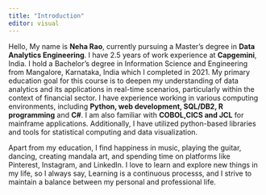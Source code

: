 ---
title: "Introduction"
editor: visual
---

Hello, My name is **Neha Rao**, currently pursuing a Master's degree in **Data Analytics Engineering**. I have 2.5 years of work experience at **Capgemini**, India. I hold a Bachelor's degree in Information Science and Engineering from Mangalore, Karnataka, India which I completed in 2021. My primary education goal for this course is to deepen my understanding of data analytics and its applications in real-time scenarios, particularly within the context of financial sector. I have experience working in various computing environments, including **Python, web development, SQL/DB2, R programming** and **C#**. I am also familiar with **COBOL,CICS and JCL** for mainframe applications. Additionally, I have utilized python-based libraries and tools for statistical computing and data visualization.

Apart from my education, I find happiness in music, playing the guitar, dancing, creating mandala art, and spending time on platforms like Pinterest, Instagram, and LinkedIn. I love to learn and explore new things in my life, so I always say, Learning is a continuous processs, and I strive to maintain a balance between my personal and professional life.

